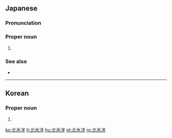 {{also|北冰洋}}

==Japanese==
{{ja-kanjitab|ほく|k1=ほっ|ひょう|k2=ぴょう|よう|yomi=o}}

===Pronunciation===
{{ja-pron|ほっぴょうよう|y=o|acc=3}}

===Proper noun===
{{ja-pos|proper|ほっぴょうよう|hhira=ほくぴようやう}}

# {{synonym of|lang=ja|北極海}}

===See also===
* {{list:oceans/ja}}

{{topics|ja|Oceans|sort=ほっぴょうよう}}

----

==Korean==
{{ko-hanjatab}}

===Proper noun===
{{ko-propn|hangeul=북빙양|rv=Bukbingnyang|mr=Pukpingnyang|y=Pukqpingnyang}}

# {{hanja form of|북빙양|[[Arctic Ocean]]}}

[[ko:北氷洋]]
[[lt:北氷洋]]
[[hu:北氷洋]]
[[pt:北氷洋]]
[[ro:北氷洋]]